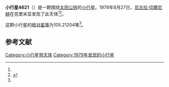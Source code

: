 {{Infobox planet
| bgcolour = #FFFFC0
| name = 4621 Tambov
| symbol = 
| image = 
| caption = 
| discovery = yes
| discovery_ref = 
| discoverer = [[尼古拉·切爾尼赫|尼古拉·切爾尼赫]]
| discovery_site = [[克里米亚|克里米亚]] 
| discovered = 1979年8月27日
| designations = yes
| mp_name = 
| named_after = 
| alt_names = 1979 QE10/ 1953 QJ / 1964 PD / 1971 KY / 1985 CJ2
| mp_category = [[主带小行星|主带小行星]]
| orbit_ref = <ref name="a">[http://ssd.jpl.nasa.gov/sbdb.cgi?sstr=4621 4621 Tambov] {{Wayback|url=http://ssd.jpl.nasa.gov/sbdb.cgi?sstr=4621 |date=20201124010000 }}，小行星數據庫瀏覽器（JPL Small-Body Database Browser）－[[美国国家航空航天局|美国国家航空航天局]]喷气推进实验室</ref>
| epoch = 2456400.5 (2013年4月18日更新)
| aphelion = {{convert|2.8896232|AU|km|3|abbr=on|lk=out}}
| perihelion = {{convert|1.8854134|AU|km|3|abbr=on}}
| semimajor = {{convert|2.3875183|AU|km|3|abbr=on}}
| eccentricity = 0.2103041
| period = 1347.468124 [[日|日]]<br />3.69[[儒略年|儒略年]]
| avg_speed = 
| inclination = 3.04477
| asc_node = 193.58359
| mean_anomaly = 
| arg_peri = 105.21204
| satellites = 
| physical_characteristics = yes
| dimensions = 
| mass = 
| density = 
| surface_grav = 
| escape_velocity = 
| sidereal_day = 
| axial_tilt = 
| pole_ecliptic_lat = 
| pole_ecliptic_lon = 
| albedo = 
| temperatures= 
| temp_name1 = 
| mean_temp_1 = 
| max_temp_1 = 
| temp_name2 = 
| max_temp_2 = 
| spectral_type = 
| abs_magnitude = 105.21204
}}

'''小行星4621'''（{{lang-en|4621 Tambov}}）是一颗围绕[[太阳|太阳]][[公转|公转]]的[[小行星|小行星]]。1979年8月27日，[[尼古拉·切爾尼赫|尼古拉·切爾尼赫]]在克里米亚发现了此天体<ref name="a" /><ref>{{cite news|title=小行星列表|url=http://cfa-www.harvard.edu/iau/lists/NumberedMPs.txt|accessdate=2013-07-08|newspaper=哈佛大学|archive-date=2008-05-17|archive-url=https://web.archive.org/web/20080517010638/http://cfa-www.harvard.edu/iau/lists/NumberedMPs.txt|dead-url=no}}</ref>。

这颗小行星的[[绝对星等|绝对星等]]为105.21204等<ref name="a" />。

==参考文献==
{{reflist}}
{{Minor Planet Number|[[小行星4620|小行星4620]]|[[小行星4622|小行星4622]]}}

{{小天体}}

[[Category:小行星带天体|Category:小行星带天体]]
[[Category:1979年发现的小行星|Category:1979年发现的小行星]]

{{asteroid-stub}}